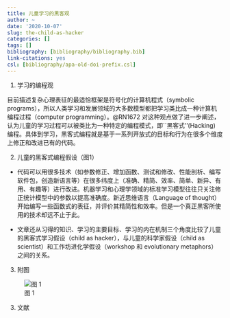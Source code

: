 ```yaml
---
title: 儿童学习的黑客观
author: ~
date: '2020-10-07'
slug: the-child-as-hacker
categories: []
tags: []
bibliography: [bibliography/bibliography.bib]
link-citations: yes
csl: [bibliography/apa-old-doi-prefix.csl]
---
```


1. 学习的编程观

目前描述复杂心理表征的最适恰框架是符号化的计算机程式（symbolic programs），所以人类学习和发展领域的大多数模型都把学习类比成一种计算机编程过程（computer programming）。@RN1672 对这种观点做了进一步阐述，认为儿童的学习过程可以被类比为一种特定的编程模式，即``黑客式''(Hacking) 编程。具体到学习，黑客式编程就是基于一系列开放式的目标和行为在很多个维度上修正和改进已有的代码。

2. 儿童的黑客式编程假设（图1）

- 代码可以用很多技术（如参数修正、增加函数、测试和修改、性能剖析、编写软件包，创造新语言等）在很多纬度上（准确、精简、效率、简单、新异、有用、有趣等）进行改进。机器学习和心理学领域的标准学习模型往往只关注修正统计模型中的参数以提高准确度。新近思维语言（Language of thought）开始编写一些函数式的表征，并评价其精简性和效率。但是一个真正黑客所使用的技术却远不止于此。

- 文章还从习得的知识、学习的主要目标、学习的内在机制三个角度比较了儿童的黑客式学习假设（child as hacker），与儿童的科学家假设（child as scientist）和工作坊进化学假设（workshop 和 evolutionary metaphors）之间的关系。

3. 附图

![图 1](https://supporting-information.oss-cn-beijing.aliyuncs.com/posts/2020-10-07-the-child-as-hacker-Fig-3.png)

3. 文献
